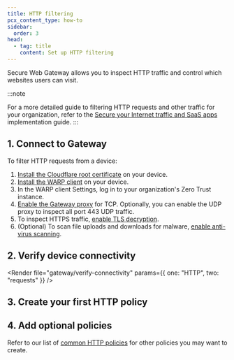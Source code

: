 ```yaml
---
title: HTTP filtering
pcx_content_type: how-to
sidebar:
  order: 3
head:
  - tag: title
    content: Set up HTTP filtering
---
```



Secure Web Gateway allows you to inspect HTTP traffic and control which websites users can visit.

:::note

For a more detailed guide to filtering HTTP requests and other traffic for your organization, refer to the [Secure your Internet traffic and SaaS apps](/learning-paths/secure-internet-traffic/) implementation guide.
:::

## 1. Connect to Gateway

To filter HTTP requests from a device:

1. [Install the Cloudflare root certificate](/cloudflare-one/connections/connect-devices/user-side-certificates/) on your device.
2. [Install the WARP client](/cloudflare-one/connections/connect-devices/warp/deployment/) on your device.
3. In the WARP client Settings, log in to your organization's <GlossaryTooltip term="team name">Zero Trust instance</GlossaryTooltip>.
4. [Enable the Gateway proxy](/cloudflare-one/policies/gateway/proxy/#enable-the-gateway-proxy) for TCP. Optionally, you can enable the UDP proxy to inspect all port 443 UDP traffic.
5. To inspect HTTPS traffic, [enable TLS decryption](/cloudflare-one/policies/gateway/http-policies/tls-decryption/#enable-tls-decryption).
6. (Optional) To scan file uploads and downloads for malware, [enable anti-virus scanning](/cloudflare-one/policies/gateway/http-policies/antivirus-scanning/).

## 2. Verify device connectivity

<Render
	file="gateway/verify-connectivity"
	params={{ one: "HTTP", two: "requests" }}
/>

## 3. Create your first HTTP policy

<Render file="gateway/get-started/create-http-policy" />

## 4. Add optional policies

Refer to our list of [common HTTP policies](/cloudflare-one/policies/gateway/http-policies/common-policies) for other policies you may want to create.
